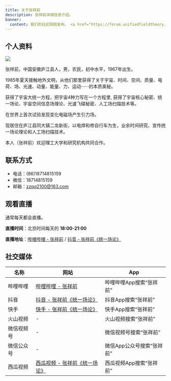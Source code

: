 ```yaml
---
title: 关于张祥前
description: 张祥前详细信息介绍。
banner:
  content: 我们的社区刚刚发布。 <a href="https://forum.unifiedfieldtheory.cn">加入我们的社区</a> !
---
```


## 个人资料

[![](/images/unified-field-theory.jpg)](https://github.com/unified-field-theory-org/documentation/blob/main/English/Summary%20of%20Zhangs%20Unified%20Field%20Theory.pdf)

张祥前，中国安徽庐江县人，男，农民，初中水平，1967年出生。

1985年夏天接触地外文明，从他们那里获得了关于宇宙、时间、空间、质量、电荷、场、光速、动量、能量、力、运动······的本质奥秘。

获得了宇宙大统一方程，把宇宙4种力写在一个方程里, 获得了宇宙核心秘密、统一场论、宇宙空间信息场理论、光速飞碟秘密、人工场扫描技术等。

在世界上首次试验发现变化电磁场产生引力场。

现居住在庐江县同大镇二龙新街，以电焊和修自行车为生，业余时间研究、宣传统一场论理论和人工场扫描技术。

本人（张祥前）欢迎理工大学和研究机构共同合作。

## 联系方式

- 电话：(86)18714815159
- 微信：18714815159
- 邮箱：[zzqq2100@163.com](mailto:zzqq2100@163.com)

## 观看直播

通常每天都会直播。

**直播时间**：北京时间每天的 **18:00-21:00**

**直播地址**：[哔哩哔哩 - 张祥前](https://space.bilibili.com/526128616) / [抖音 - 张祥前《统一场论》](https://www.douyin.com/user/MS4wLjABAAAAxr-xojiJUAmthmX0m9On8GgC4VXohmoezyZN9nGAvUw)

## 社交媒体

| 名称 | 网站 | App |
| -------- | ------- |------- |
| 哔哩哔哩  | [哔哩哔哩 - 张祥前](https://space.bilibili.com/526128616)   | 哔哩哔哩App搜索“张祥前”     |
| 抖音 | [抖音 - 张祥前《统一场论》](https://www.douyin.com/user/MS4wLjABAAAAxr-xojiJUAmthmX0m9On8GgC4VXohmoezyZN9nGAvUw)     | 抖音App搜索“张祥前”     |
| 快手    | [快手 - 张祥前《统一场论》](https://www.kuaishou.com/profile/3xzruummpq9d796)    | 快手App搜索“张祥前”     |
| 火山视频    | -    | 火山视频搜索“张祥前”     |
| 微信视频号    | -    | 微信视频号搜索“张祥前”     |
| 微信公众号    | -    | 微信App公众号搜索“张祥前”     |
| 西瓜视频    | [西瓜视频 - 张祥前《统一场论》](https://www.ixigua.com/home/2638437933917211/)    | 西瓜视频App搜索“张祥前”     |
